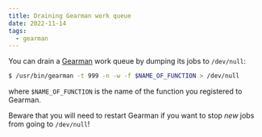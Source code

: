 ```yaml
---
title: Draining Gearman work queue
date: 2022-11-14
tags:
  - gearman
---
```


You can drain a [Gearman](http://gearman.org/) work queue by dumping its jobs to `/dev/null`:

```sh
$ /usr/bin/gearman -t 999 -n -w -f $NAME_OF_FUNCTION > /dev/null
```

where `$NAME_OF_FUNCTION` is the name of the function you registered to Gearman.

Beware that you will need to restart Gearman if you want to stop *new* jobs from going to `/dev/null`!
